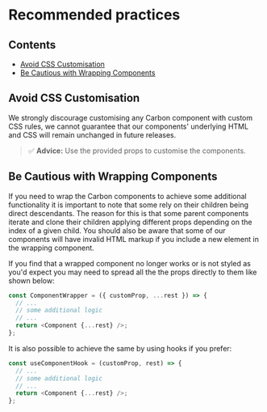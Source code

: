 
<Meta title="Documentation/Recommended Practices" />

# Recommended practices

## Contents

- [Avoid CSS Customisation](#avoid-css-customisation)
- [Be Cautious with Wrapping Components](#be-cautious-with-wrapping-components)

## Avoid CSS Customisation

We strongly discourage customising any Carbon component with custom CSS rules, we cannot guarantee that our components' underlying HTML and CSS will remain unchanged in future releases.

> ✅ **Advice:** Use the provided props to customise the components.

## Be Cautious with Wrapping Components

If you need to wrap the Carbon components to achieve some additional functionality it is important to note that some rely on their children
being direct descendants. The reason for this is that some parent components iterate and clone their children applying different props depending on the
index of a given child. You should also be aware that some of our components will have invalid HTML markup if you include a new element in the wrapping
component.

If you find that a wrapped component no longer works or is not styled as you'd expect you may need to spread all the the props directly to them like shown below:

```javascript
const ComponentWrapper = ({ customProp, ...rest }) => {
  // ...
  // some additional logic
  // ...
  return <Component {...rest} />;
};
```

It is also possible to achieve the same by using hooks if you prefer:

```javascript
const useComponentHook = (customProp, rest) => {
  // ...
  // some additional logic
  // ...
  return <Component {...rest} />;
};
